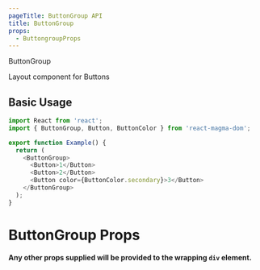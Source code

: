 ```yaml
---
pageTitle: ButtonGroup API
title: ButtonGroup
props:
  - ButtongroupProps
---
```


<DocsHeading type="api">ButtonGroup</DocsHeading>

Layout component for Buttons

## Basic Usage

```typescript
import React from 'react';
import { ButtonGroup, Button, ButtonColor } from 'react-magma-dom';

export function Example() {
  return (
    <ButtonGroup>
      <Button>1</Button>
      <Button>2</Button>
      <Button color={ButtonColor.secondary}>3</Button>
    </ButtonGroup>
  );
}
```

# ButtonGroup Props

**Any other props supplied will be provided to the wrapping `div` element.**

<ButtongroupProps />
